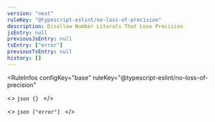 ```yaml
---
version: "next"
ruleKey: "@typescript-eslint/no-loss-of-precision"
description: Disallow Number Literals That Lose Precision
jsEntry: null
previousJsEntry: null
tsEntry: ["error"]
previousTsEntry: null
history: []
---
```


<RuleInfos 
  configKey="base" 
  ruleKey="@typescript-eslint/no-loss-of-precision" 
>
  <>
    ```json
    {}
    ```
  </>

  <>
    ```json
    ["error"]
    ```
  </>
</RuleInfos>
